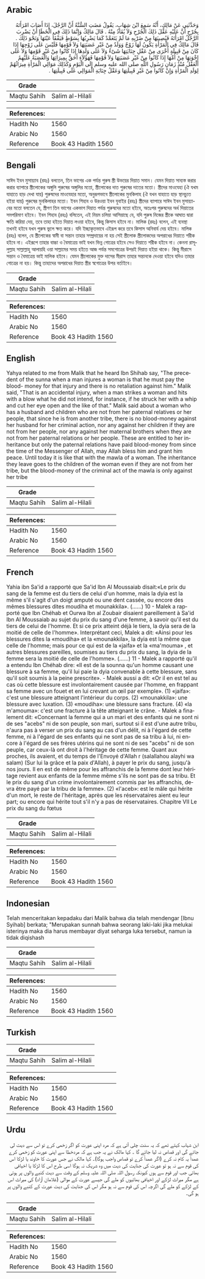 ## Arabic


<div dir="rtl" lang="ar" style={{fontSize:'larger',backgroundColor:'#f8f9fa',padding:20}}>
وَحَدَّثَنِي عَنْ مَالِكٍ، أَنَّهُ سَمِعَ ابْنَ شِهَابٍ، يَقُولُ مَضَتِ السُّنَّةُ أَنَّ الرَّجُلَ، إِذَا أَصَابَ امْرَأَتَهُ بِجُرْحٍ أَنَّ عَلَيْهِ عَقْلَ ذَلِكَ الْجُرْحِ وَلاَ يُقَادُ مِنْهُ ‏.‏ قَالَ مَالِكٌ وَإِنَّمَا ذَلِكَ فِي الْخَطَإِ أَنْ يَضْرِبَ الرَّجُلُ امْرَأَتَهُ فَيُصِيبَهَا مِنْ ضَرْبِهِ مَا لَمْ يَتَعَمَّدْ كَمَا يَضْرِبُهَا بِسَوْطٍ فَيَفْقَأُ عَيْنَهَا وَنَحْوَ ذَلِكَ ‏.‏ قَالَ مَالِكٌ فِي الْمَرْأَةِ يَكُونُ لَهَا زَوْجٌ وَوَلَدٌ مِنْ غَيْرِ عَصَبَتِهَا وَلاَ قَوْمِهَا فَلَيْسَ عَلَى زَوْجِهَا إِذَا كَانَ مِنْ قَبِيلَةٍ أُخْرَى مِنْ عَقْلِ جِنَايَتِهَا شَىْءٌ وَلاَ عَلَى وَلَدِهَا إِذَا كَانُوا مِنْ غَيْرِ قَوْمِهَا وَلاَ عَلَى إِخْوَتِهَا مِنْ أُمِّهَا إِذَا كَانُوا مِنْ غَيْرِ عَصَبَتِهَا وَلاَ قَوْمِهَا فَهَؤُلاَءِ أَحَقُّ بِمِيرَاثِهَا وَالْعَصَبَةُ عَلَيْهِمُ الْعَقْلُ مُنْذُ زَمَانِ رَسُولِ اللَّهِ صلى الله عليه وسلم إِلَى الْيَوْمِ وَكَذَلِكَ مَوَالِي الْمَرْأَةِ مِيرَاثُهُمْ لِوَلَدِ الْمَرْأَةِ وَإِنْ كَانُوا مِنْ غَيْرِ قَبِيلَتِهَا وَعَقْلُ جِنَايَةِ الْمَوَالِي عَلَى قَبِيلَتِهَا ‏.‏
</div>
<div style={{backgroundColor:'#f8f9fa',padding:20, marginBottom: 10}}><table> <thead> <tr> <th>Grade</th> <th></th> </tr> </thead> <tbody> <tr><td>Maqtu Sahih</td><td>Salim al-Hilali</td></tr></tbody></table><table> <thead> <tr> <th>References:</th> <th></th> </tr> </thead> <tbody><tr><td>Hadith No</td><td>1560</td></tr><tr><td>Arabic No</td><td>1560</td></tr><tr><td>Reference</td><td>Book 43 Hadith 1560</td></tr></tbody></table></div>

## Bengali


<div dir="ltr" lang="bn" style={{fontSize:'larger',backgroundColor:'#f8f9fa',padding:20}}>
সাঈদ ইবন মুসায়্যাব (রহঃ) বলতেন, তিন ভাগের এক পর্যন্ত পুরুষ স্ত্রী উভয়ের দিয়াত সমান। যেমন দিয়াত সাব্যস্ত করার করার ব্যাপারে স্ত্রীলোকের অঙ্গুলি পুরুষের অঙ্গুলির মতো, স্ত্রীলোকের দাত পুরুষের দাতের মতো। স্ত্রীদের মাওযেহা (ঐ যখম যাহাতে হাড় দেখা যায়) পুরুষদের মাওযেহার মতো, অনুরূপভাবে স্ত্রীলোকের মুনকিলাহ (ঐ যখন যাহাতে হাড় স্থানচ্যুত হইয়া যায়) পুরুষের মুনকিলাহর মতো। ইবন শিহাব ও উরওয়া ইবন যুবাইর (রহঃ) স্ত্রীদের ব্যাপারে সাঈদ ইবন মুসায়্যাবের মতো বলতেন যে, স্ত্রীগণ তিন ভাগের একভাগ দিয়াত পর্যন্ত পুরুষদের মতো হইবে, অতঃপর পুরুষদের অর্ধ দিয়াতের সমপরিমাণ হইবে। ইবন শিহাব (রহঃ) বলিতেন, এই নিয়ম চলিয়া আসিয়াছে যে, যদি পুরুষ নিজের স্ত্রীকে আঘাত দ্বারা ক্ষতি করিয়া দেয়, তবে তাহা হইতে দিয়াত লওয়া হইবে, কিন্তু কিসাস হইবে না। মালিক (রহঃ) বলেন, এই ব্যবস্থা তখনই হইবে যখন পুরুষ ভুলে ক্ষত করে। যদি ইচ্ছাকৃতভাবে এইরূপ করে তবে কিসাস অনিবার্য দেয় হইবে। মালিক (রহঃ) বলেন, যে স্ত্রীলোকের স্বামী বা সন্তান তাহার সম্প্রদায়ের না হয় সেই স্ত্রীলোক স্ত্রীলোকদের অপরাধের দিয়াতে শরীক হইবে না। এইরূপে তাহার বাচ্চা ও বৈমাত্রেয় ভাই যখন ভিন্ন গোত্রের হইবে সেও দিয়াতে শরীক হইবে না। কেননা রাসূলুল্লাহ সাল্লাল্লাহু আলায়হি ওয়া সাল্লামের সময় হইতে আজ পর্যন্ত সমগোত্রের উপরই দিয়াত হইয়া থাকে। কিন্তু মীরাসে সন্তান ও বৈমাত্রেয় ভাই মালিক হইবে। যেমন স্ত্রীলোকের মুক্ত দাসের মীরাস তাহার সন্তানকে দেওয়া হইবে যদিও তাহার গোত্রের না হয়। কিন্তু তাহাদের অপরাধের দিয়াত স্ত্রীর স্বগোত্রের উপর বর্তাইবে।
</div>
<div style={{backgroundColor:'#f8f9fa',padding:20, marginBottom: 10}}><table> <thead> <tr> <th>Grade</th> <th></th> </tr> </thead> <tbody> <tr><td>Maqtu Sahih</td><td>Salim al-Hilali</td></tr></tbody></table><table> <thead> <tr> <th>References:</th> <th></th> </tr> </thead> <tbody><tr><td>Hadith No</td><td>1560</td></tr><tr><td>Arabic No</td><td>1560</td></tr><tr><td>Reference</td><td>Book 43 Hadith 1560</td></tr></tbody></table></div>

## English


<div dir="ltr" lang="en" style={{fontSize:'larger',backgroundColor:'#f8f9fa',padding:20}}>
Yahya related to me from Malik that he heard Ibn Shihab say, "The precedent of the sunna when a man injures a woman is that he must pay the blood- money for that injury and there is no retaliation against him." Malik said, "That is an accidental injury, when a man strikes a woman and hits with a blow what he did not intend, for instance, if he struck her with a whip and cut her eye open and the like of that." Malik said about a woman who has a husband and children who are not from her paternal relatives or her people, that since he is from another tribe, there is no blood-money against her husband for her criminal action, nor any against her children if they are not from her people, nor any against her maternal brothers when they are not from her paternal relations or her people. These are entitled to her inheritance but only the paternal relations have paid blood-money from since the time of the Messenger of Allah, may Allah bless him and grant him peace. Until today it is like that with the mawla of a woman. The inheritance they leave goes to the children of the woman even if they are not from her tribe, but the blood-money of the criminal act of the mawla is only against her tribe
</div>
<div style={{backgroundColor:'#f8f9fa',padding:20, marginBottom: 10}}><table> <thead> <tr> <th>Grade</th> <th></th> </tr> </thead> <tbody> <tr><td>Maqtu Sahih</td><td>Salim al-Hilali</td></tr></tbody></table><table> <thead> <tr> <th>References:</th> <th></th> </tr> </thead> <tbody><tr><td>Hadith No</td><td>1560</td></tr><tr><td>Arabic No</td><td>1560</td></tr><tr><td>Reference</td><td>Book 43 Hadith 1560</td></tr></tbody></table></div>

## French


<div dir="ltr" lang="fr" style={{fontSize:'larger',backgroundColor:'#f8f9fa',padding:20}}>
Yahia ibn Sa'id a rapporté que Sa'id Ibn Al Moussaiab disait:«Le prix du sang de la femme est du tiers de celui d'un homme, mais la dyia est la même s'il s'agit d'un doigt amputé ou une dent cassée, ou encore des mêmes blessures dites moudiha et mounakkila». (......) 10 - Malek a rapporté que Ibn Chéhab et Ourwa Ibn al Zoubair disaient pareillement à Sa'id Ibn Al Moussaiab au sujet du prix du sang d'une femme, à savoir qu'il est du tiers de celui de l'homme. Et si ce prix atteint déjà le tiers, la dyia sera de la moitié de celle de l'homme». Interprétant ceci, Malek a dit: «Ainsi pour les blessures dites la «moudiha» et la «mounakkila», la dyia est la même que celle de l'homme; mais pour ce qui est de la «jaifa» et la «ma'mouma» , et autres blessures pareilles, soumises au tiers du prix du sang, la dyia de la femme sera la moitié de celle de l'homme». (......) 11 - Malek a rapporté qu'il a entendu Ibn Chéhab dire: «Il est de la sounna qu'un homme causant une blessure à sa femme, qu'il lui paie la dyia convenable à cette blessure, sans qu'il soit soumis à la peine prescrite». - Malek aussi a dit: «Or il en est tel au cas où cette blessure est involontairement causée par l'homme, en frappant sa femme avec un fouet et en lui crevant un œil par exemple». (1) «jaifa»: c'est une blessure atteignant l'intérieur du corps. (2) «mounakkila»: une blessure avec luxation. (3) «moudiha»: une blessure sans fracture. (4) «la m'amouma»: c'est une fracture à la tête atteignant le crâne. - Malek a finalement dit: «Concernant la femme qui a un mari et des enfants qui ne sont ni de ses "acebs" ni de son peuple, son mari, surtout si il est d'une autre tribu, n'aura pas à verser un prix du sang au cas d'un délit, ni à l'égard de cette femme, ni à l'égard de ses enfants qui ne sont pas de sa tribu à lui, ni encore à l'égard de ses frères utérins qui ne sont ni de ses "acebs" ni de son peuple, car ceux-là ont droit à l'héritage de cette femme. Quant aux proches, ils avaient, et du temps de l'Envoyé d'Allah r (salallahou alayhi wa salam) (Sur lui la grâce et la paix d'Allah), à payer le prix du sang, jusqu'à nos jours. Il en est de même pour les affranchis de la femme dont leur héritage revient aux enfants de la femme même s'ils ne sont pas de sa tribu. Et le prix du sang d'un crime involontairement commis par les affranchis, devra être payé par la tribu de la femme». (2) «l'aceb»: est le mâle qui hérite d'un mort, le reste de l'héritage, après que les réservataires aient eu leur part; ou encore qui hérite tout s'il n'y a pas de réservataires. Chapitre VII Le prix du sang du fœtus
</div>
<div style={{backgroundColor:'#f8f9fa',padding:20, marginBottom: 10}}><table> <thead> <tr> <th>Grade</th> <th></th> </tr> </thead> <tbody> <tr><td>Maqtu Sahih</td><td>Salim al-Hilali</td></tr></tbody></table><table> <thead> <tr> <th>References:</th> <th></th> </tr> </thead> <tbody><tr><td>Hadith No</td><td>1560</td></tr><tr><td>Arabic No</td><td>1560</td></tr><tr><td>Reference</td><td>Book 43 Hadith 1560</td></tr></tbody></table></div>

## Indonesian


<div dir="ltr" lang="id" style={{fontSize:'larger',backgroundColor:'#f8f9fa',padding:20}}>
Telah menceritakan kepadaku dari Malik bahwa dia telah mendengar [Ibnu Syihab] berkata; "Merupakan sunnah bahwa seorang laki-laki jika melukai isterinya maka dia harus membayar diyat seharga luka tersebut, namun ia tidak diqishash
</div>
<div style={{backgroundColor:'#f8f9fa',padding:20, marginBottom: 10}}><table> <thead> <tr> <th>Grade</th> <th></th> </tr> </thead> <tbody> <tr><td>Maqtu Sahih</td><td>Salim al-Hilali</td></tr></tbody></table><table> <thead> <tr> <th>References:</th> <th></th> </tr> </thead> <tbody><tr><td>Hadith No</td><td>1560</td></tr><tr><td>Arabic No</td><td>1560</td></tr><tr><td>Reference</td><td>Book 43 Hadith 1560</td></tr></tbody></table></div>

## Turkish


<div dir="ltr" lang="tr" style={{fontSize:'larger',backgroundColor:'#f8f9fa',padding:20}}>

</div>
<div style={{backgroundColor:'#f8f9fa',padding:20, marginBottom: 10}}><table> <thead> <tr> <th>Grade</th> <th></th> </tr> </thead> <tbody> <tr><td>Maqtu Sahih</td><td>Salim al-Hilali</td></tr></tbody></table><table> <thead> <tr> <th>References:</th> <th></th> </tr> </thead> <tbody><tr><td>Hadith No</td><td>1560</td></tr><tr><td>Arabic No</td><td>1560</td></tr><tr><td>Reference</td><td>Book 43 Hadith 1560</td></tr></tbody></table></div>

## Urdu


<div dir="rtl" lang="ur" style={{fontSize:'larger',backgroundColor:'#f8f9fa',padding:20}}>
ابن شہاب کہتے تھے کہ یہ سنت چلی آتی ہے کہ مرد اپنی عورت کو اگر زخمی کرے تو اس سے دیت لی جائے گی اور قصاص نہ لیا جائے گا ۔ کہا مالک نے یہ جب ہے کہ مردخطا سے اپنی عورت کو زخمی کرے عمداً یہ کام نہ کرے (اگر عمداً کرے تو قصاص واجب ہوگا)۔ کہا مالک نے جس عورت کا خاوند یا لڑکا اس کی قوم سے نہ ہو تو عورت کی جنایت کی دیت میں وہ شریک نہ ہوگا اسی طرح اس کا لڑکا یا اخیافی بھائی جب اور قوم سے ہوں کیونکہ رسول اللہ صلی اللہ علیہ وسلم کے وقت سے دیت کنبے والوں پر ہوتی ہے مگر میراث لڑکے اور اخیافی بھائیوں کو ملے گی جیسے عورت کے موالی (غلامان آزاد) کی میراث اس کے لڑکے کو ملے گی اگرچہ اس کی قوم سے نہ ہو مگر اس کی جنایت کی دیت عورت کے کنبے والوں پر ہو گی۔
</div>
<div style={{backgroundColor:'#f8f9fa',padding:20, marginBottom: 10}}><table> <thead> <tr> <th>Grade</th> <th></th> </tr> </thead> <tbody> <tr><td>Maqtu Sahih</td><td>Salim al-Hilali</td></tr></tbody></table><table> <thead> <tr> <th>References:</th> <th></th> </tr> </thead> <tbody><tr><td>Hadith No</td><td>1560</td></tr><tr><td>Arabic No</td><td>1560</td></tr><tr><td>Reference</td><td>Book 43 Hadith 1560</td></tr></tbody></table></div>